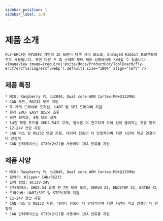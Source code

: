 ```yaml
---
sidebar_position: 1
sidebar_label: 소개
---
```


# 제품 소개

    FLY-ERCF는 RP2040 기반의 3D 프린터 다색 제어 보드로, Enraged Rabbit 프로젝트에 주로 사용됩니다. 또한 다른 두 축 스테퍼 모터 제어 상황에서도 사용할 수 있습니다.
    <ImageView image={require('@site/docs/ProductDoc/ToolBoard/fly-ercf/ercfv2/img/ercf.webp').default} size="100%" align="left" />

## 제품 특징

    * MCU: Raspberry Pi rp2040, Dual core ARM Cortex-M0+@133MHz
    * CAN 모드, RS232 모드 지원
    * 두 개의 드라이버 포지션, UART 및 SPI 드라이버 지원
    * 원래 ERCF EASY 보드와 호환
    * 공간 최적화, 4층 보드 설계
    * 14핀 확장 포트를 XHD2.54로 교체, 접속을 더 견고하게 하여 선이 끊어지는 것을 방지
    * 12-24V 전압 지원
    * CAN 버스 및 RS232 연결 지원, 데이터 전송이 더 안정적이며 지연 시간이 적고 연결이 더 안정적
    * CAN 인터페이스는 XT30(2+2)를 사용하여 15A 전류를 지원

## 제품 사양

    * MCU: Raspberry Pi rp2040, Dual core ARM Cortex-M0+@133MHz
    * 펌웨어: Klipper CAN/RS232
    * 입력 전압: DC12V-24V
    * 인터페이스: XHD2.54 듀얼 핀 7핀 확장 포트, SERVO X1, ENDSTOP X2, EXTRA X1
    * 드라이버: UART/SPI 및 STEP/DIR 지원
    * 12-24V 전압 지원
    * CAN 버스 및 RS232 지원, 데이터 전송이 더 안정적이며 지연 시간이 적고 연결이 더 안정적
    * CAN 인터페이스는 XT30(2+2)를 사용하여 15A 전류를 지원
